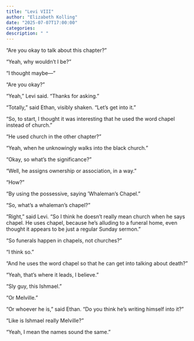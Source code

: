 ```yaml
---
title: "Levi VIII"
author: "Elizabeth Kolling"
date: "2025-07-07T17:00:00"
categories: 
description: " "
---
```



“Are you okay to talk about this chapter?”

“Yeah, why wouldn’t I be?”

“I thought maybe—”

“Are you okay?”

“Yeah,” Levi said. “Thanks for asking.”

“Totally,” said Ethan, visibly shaken. “Let’s get into it.” 

“So, to start, I thought it was interesting that he used the word chapel instead of church.”

“He used church in the other chapter?”

“Yeah, when he unknowingly walks into the black church.” 

“Okay, so what’s the significance?”

“Well, he assigns ownership or association, in a way.”

“How?”

“By using the possessive, saying ‘Whaleman’s Chapel.”

“So, what’s a whaleman’s chapel?”

“Right,” said Levi. “So I think he doesn’t really mean church when he says chapel. He uses chapel, because he’s alluding to a funeral home, even thought it appears to be just a regular Sunday sermon.” 

“So funerals happen in chapels, not churches?”

“I think so.”

“And he uses the word chapel so that he can get into talking about death?” 

“Yeah, that’s where it leads, I believe.”

“Sly guy, this Ishmael.”

“Or Melville.”

“Or whoever he is,” said Ethan. “Do you think he’s writing himself into it?”

“Like is Ishmael really Melville?”

“Yeah, I mean the names sound the same.” 